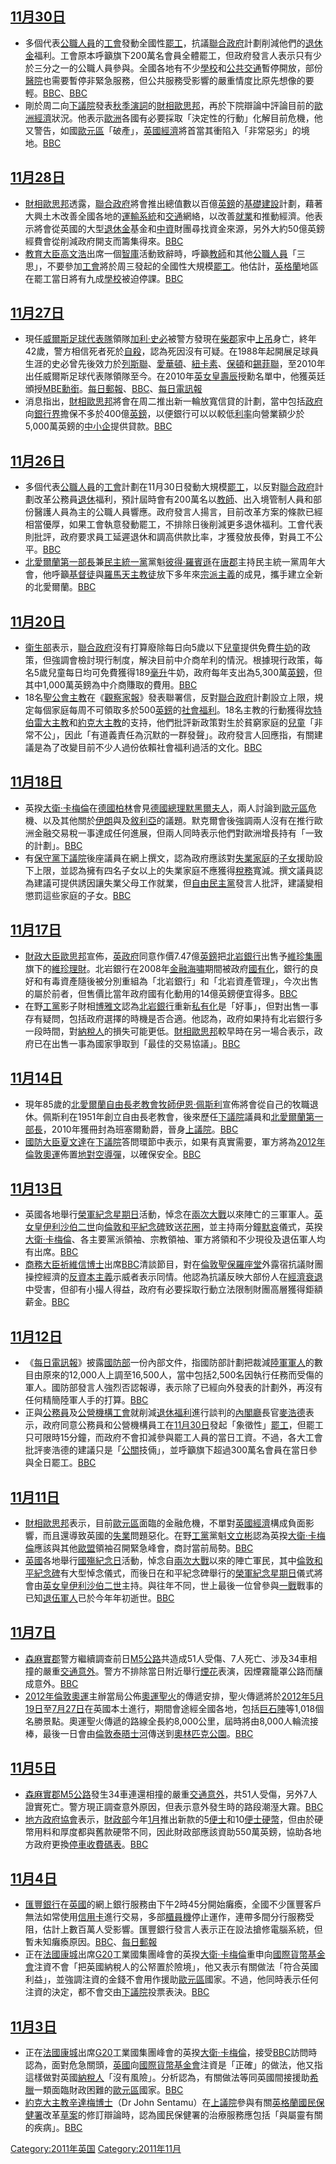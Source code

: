 <noinclude>{{monthInUK|2011|11}}</noinclude>

==[[11月30日|11月30日]]==
* 多個代表[[公職人員|公職人員]]的[[工會|工會]]發動全國性[[罷工|罷工]]，抗議[[卡梅倫內閣|聯合政府]]計劃削減他們的[[退休金|退休金]]福利。工會原本呼籲旗下200萬名會員全體罷工，但政府發言人表示只有少於三分之一的公職人員參與。全國各地有不少[[學校|學校]]和[[公共交通|公共交通]]暫停開放，部份[[醫院|醫院]]也需要暫停非緊急服務，但公共服務受影響的嚴重情度比原先想像的要輕。[http://www.bbc.co.uk/news/uk-15953806 BBC]、[http://www.bbc.co.uk/news/uk-northern-ireland-15953652 BBC]
* 剛於周二向[[英國下議院|下議院]]發表[[秋季演詞|秋季演詞]]的[[英國財相|財相]][[歐思邦|歐思邦]]，再於下院辯論中評論目前的[[歐洲經濟|歐洲經濟]]狀況。他表示[[歐洲|歐洲]]各國有必要採取「決定性的行動」化解目前危機，他又警告，如國[[歐元區|歐元區]]「破產」，[[英國經濟|英國經濟]]將首當其衝陷入「非常惡劣」的境地。[http://www.bbc.co.uk/news/uk-politics-15959350 BBC]

==[[11月28日|11月28日]]==
* [[英國財相|財相]][[歐思邦|歐思邦]]透露，[[卡梅倫內閣|聯合政府]]將會推出總值數以百億[[英鎊|英鎊]]的[[基礎建設|基礎建設]]計劃，藉著大興土木改善全國各地的[[運輸系統|運輸系統]]和[[交通|交通]]網絡，以改善[[就業|就業]]和推動經濟。他表示將會從英國的大型[[退休金|退休金]]基金和[[中華人民共和國|中資]]財團尋找資金來源，另外大約50億英鎊經費會從削減政府開支而籌集得來。[http://www.bbc.co.uk/news/uk-15914145 BBC]
* [[教育大臣|教育大臣]][[高文浩|高文浩]]出席一個[[智庫|智庫]]活動致辭時，呼籲[[教師|教師]]和其他[[公職人員|公職人員]]「三思」，不要參加[[工會|工會]]將於周三發起的全國性大規模[[罷工|罷工]]。他估計，[[英格蘭|英格蘭]]地區在罷工當日將有九成[[學校|學校]]被迫停課。[http://www.bbc.co.uk/news/education-15918195 BBC]

==[[11月27日|11月27日]]==
* 現任[[威爾斯足球代表隊|威爾斯足球代表隊]]領隊[[加利·史必|加利·史必]]被警方發現在[[柴郡|柴郡]]家中[[上吊|上吊]]身亡，終年42歲，警方相信死者死於[[自殺|自殺]]，認為死因沒有可疑。在1988年起開展足球員生涯的史必曾先後效力於[[列斯聯|列斯聯]]、[[愛華頓|愛華頓]]、[[紐卡素足球會|紐卡素]]、[[保頓|保頓]]和[[錫菲聯|錫菲聯]]，至2010年出任威爾斯足球代表隊領隊至今。在2010年[[英女皇壽辰|英女皇壽辰]]授勳名單中，他獲英廷頒授[[MBE|MBE勳銜]]。[http://www.dailymail.co.uk/news/article-2066812/Wales-manager-Gary-Speed-dead.html 每日郵報]、[http://www.bbc.co.uk/news/uk-wales-15909277 BBC]、[http://www.telegraph.co.uk/news/8918628/Wales-boss-Gary-Speed-found-dead.html 每日電訊報] {{Wayback|url=http://www.telegraph.co.uk/news/8918628/Wales-boss-Gary-Speed-found-dead.html |date=20190822065329 }}
* 消息指出，[[英國財相|財相]][[歐思邦|歐思邦]]將會在周二推出新一輪放寬信貸的計劃，當中包括[[英政府|政府]]向[[銀行|銀行界]]擔保不多於400億[[英鎊|英鎊]]，以便銀行可以以較低[[利率|利率]]向營業額少於5,000萬英鎊的[[中小企|中小企]]提供貸款。[http://www.bbc.co.uk/news/uk-politics-15907249 BBC]

==[[11月26日|11月26日]]==
* 多個代表[[公職人員|公職人員]]的[[工會|工會]]計劃在11月30日發動大規模[[罷工|罷工]]，以反對[[卡梅倫內閣|聯合政府]]計劃改革公務員[[退休|退休]]福利，預計屆時會有200萬名以[[教師|教師]]、出入境管制人員和部份醫護人員為主的公職人員響應。政府發言人揚言，目前改革方案的條款已經相當優厚，如果工會執意發動罷工，不排除日後削減更多退休福利。工會代表則批評，政府要求員工延遲退休和調高供款比率，才獲發放長俸，對員工不公平。[http://www.bbc.co.uk/news/uk-15901447 BBC]
* [[北愛爾蘭|北愛爾蘭]][[北愛爾蘭第一部長|第一部長]]兼[[民主統一黨_(北愛爾蘭)|民主統一黨]]黨魁[[彼得·羅賓遜_(政治家)|彼得·羅賓遜]]在[[唐郡|唐郡]]主持民主統一黨周年大會，他呼籲[[基督徒|基督徒]]與[[天主教徒|羅馬天主教徒]]放下多年來[[宗派主義|宗派主義]]的成見，攜手建立全新的北愛爾蘭。[http://www.bbc.co.uk/news/uk-northern-ireland-15897047 BBC]

==[[11月20日|11月20日]]==
* [[衛生部_(英國)|衛生部]]表示，[[卡梅倫內閣|聯合政府]]沒有打算廢除每日向5歲以下[[兒童|兒童]]提供免費[[牛奶|牛奶]]的政策，但強調會檢討現行制度，解決目前中介商牟利的情況。根據現行政策，每名5歲兒童每日均可免費獲得189[[毫升|毫升]]牛奶，政府每年支出為5,300萬[[英鎊|英鎊]]，但其中1,000萬英鎊為中介商賺取的費用。[http://www.bbc.co.uk/news/uk-politics-15808919 BBC]
* 18名[[英國聖公會|聖公會]][[主教|主教]]在《[[觀察家報|觀察家報]]》發表聯署信，反對[[卡梅倫內閣|聯合政府]]計劃設立上限，規定每個家庭每周不可領取多於500[[英鎊|英鎊]]的[[社會福利|社會福利]]。18名主教的行動獲得[[坎特伯雷大主教|坎特伯雷大主教]]和[[約克大主教|約克大主教]]的支持，他們批評新政策對生於貧窮家庭的[[兒童|兒童]]「非常不公」，因此「有道義責任為沉默的一群發聲」。政府發言人回應指，有關建議是為了改變目前不少人過份依賴社會福利過活的文化。[http://www.bbc.co.uk/news/uk-politics-15808922 BBC]

==[[11月18日|11月18日]]==
* 英揆[[大衛·卡梅倫|大衛·卡梅倫]]在[[德國|德國]][[柏林|柏林]]會見[[德國總理|德國總理]][[默克爾|默黑爾夫人]]，兩人討論到[[歐元區|歐元區]]危機、以及其他關於[[伊朗|伊朗]]與及[[敘利亞|敘利亞]]的議題。默克爾會後強調兩人沒有在推行歐洲金融交易稅一事達成任何進展，但兩人同時表示他們對歐洲增長持有「一致的計劃」。[http://www.bbc.co.uk/news/uk-politics-15782854 BBC]
* 有[[英國保守黨|保守黨]][[英國下議院|下議院]]後座議員在網上撰文，認為政府應該對[[失業|失業]][[家庭|家庭]]的[[子女|子女]]援助設下上限，並認為擁有四名子女以上的失業家庭不應獲得[[稅務|稅務]]寬減。撰文議員認為建議可提供誘因讓失業父母工作就業，但[[英國自由民主黨|自由民主黨]]發言人批評，建議變相懲罰這些家庭的子女。[http://www.bbc.co.uk/news/uk-politics-15790806 BBC]

==[[11月17日|11月17日]]==
* [[英國財相|財政大臣]][[歐思邦|歐思邦]]宣佈，[[英政府|英政府]]同意作價7.47億[[英鎊|英鎊]]把[[北岩銀行|北岩銀行]]出售予[[維珍集團|維珍集團]]旗下的[[維珍理財|維珍理財]]。北岩銀行在2008年[[金融海嘯|金融海嘯]]期間被政府[[國有化|國有化]]，銀行的良好和有毒資產隨後被分別重組為「北岩銀行」和「北岩資產管理」，今次出售的屬於前者，但售價比當年政府國有化動用的14億英鎊便宜得多。[http://www.bbc.co.uk/news/business-15769886 BBC]
* 在野[[英國工黨|工黨]]影子財相[[博雅文|博雅文]]認為[[北岩銀行|北岩銀行]]重新[[私有化|私有化]]是「好事」，但對出售一事存有疑問，包括政府選擇的時機是否合適。他認為，政府如果持有北岩銀行多一段時間，對[[納稅人|納稅人]]的損失可能更低。[[英國財相|財相]][[歐思邦|歐思邦]]較早時在另一場合表示，政府已在出售一事為國家爭取到「最佳的交易協議」。[http://www.bbc.co.uk/news/uk-politics-15774826 BBC]

==[[11月14日|11月14日]]==
* 現年85歲的[[北愛爾蘭|北愛爾蘭]][[長老教會|自由長老教會]][[牧師|牧師]][[伊恩·佩斯利|伊恩·佩斯利]]宣佈將會從自己的牧職退休。佩斯利在1951年創立自由長老教會，後來歷任[[英國下議院|下議院]]議員和[[北愛爾蘭第一部長|北愛爾蘭第一部長]]，2010年獲冊封為班塞爾勳爵，晉身[[英國上議院|上議院]]。[http://www.bbc.co.uk/news/uk-northern-ireland-15716560 BBC]
* [[國防大臣|國防大臣]][[夏文達|夏文達]]在[[英國下議院|下議院]]答問環節中表示，如果有真實需要，軍方將為[[2012年倫敦奧運|2012年倫敦奧運]]佈置[[地對空導彈|地對空導彈]]，以確保安全。[http://www.bbc.co.uk/news/uk-politics-15724639 BBC]

==[[11月13日|11月13日]]==
* 英國各地舉行[[榮軍紀念星期日|榮軍紀念星期日]]活動，悼念在[[世界大戰|兩次大戰]]以來陣亡的三軍軍人。[[英女皇|英女皇]][[伊利沙伯二世|伊利沙伯二世]]向[[倫敦|倫敦]][[和平紀念碑|和平紀念碑]]致送[[花圈|花圈]]，並主持兩分鐘[[默哀|默哀]]儀式，英揆[[大衛·卡梅倫|大衛·卡梅倫]]、各主要黨派領袖、宗教領袖、軍方將領和不少現役及退伍軍人均有出席。[http://www.bbc.co.uk/news/uk-15710473 BBC]
* [[商務大臣|商務大臣]][[祈維信|祈維信博士]]出席[[BBC|BBC]]清談節目，對在[[倫敦|倫敦]][[聖保羅座堂|聖保羅座堂]]外露宿抗議財團操控經濟的[[反資本主義|反資本主義]]示威者表示同情。他認為抗議反映大部份人在[[經濟衰退|經濟衰退]]中受害，但卻有小撮人得益，政府有必要採取行動立法限制財團高層獲得鉅額薪金。[http://www.bbc.co.uk/news/uk-politics-15710101 BBC]

==[[11月12日|11月12日]]==
* 《[[每日電訊報|每日電訊報]]》披露[[英國國防部|國防部]]一份內部文件，指國防部計劃把裁減[[英國陸軍|陸軍]][[軍人|軍人]]的數目由原來的12,000人上調至16,500人，當中包括2,500名因執行任務而受傷的軍人。國防部發言人強烈否認報導，表示除了已經向外發表的計劃外，再沒有任何精簡陸軍人手的打算。[http://www.bbc.co.uk/news/uk-15705570 BBC]
* 正與[[公務員|公務員]]及[[公營機構|公營機構]][[工會|工會]]就削減[[退休金|退休福利]]進行談判的[[內閣廳|內閣廳]]長官[[麥浩德|麥浩德]]表示，政府同意公務員和公營機構員工在[[11月30日|11月30日]]發起「象徵性」[[罷工|罷工]]，但罷工只可限時15分鐘，而政府不會扣減參與罷工人員的當日工資。不過，各大工會批評麥浩德的建議只是「[[公關|公關]]技倆」，並呼籲旗下超過300萬名會員在當日參與全日罷工。[http://www.bbc.co.uk/news/uk-politics-15704451 BBC]

==[[11月11日|11月11日]]==
* [[英國財相|財相]][[歐思邦|歐思邦]]表示，目前[[歐元區|歐元區]]面臨的金融危機，不單對[[英國經濟|英國經濟]]構成負面影響，而且還導致英國的[[失業|失業]]問題惡化。在野[[英國工黨|工黨]]黨魁[[文立彬|文立彬]]認為英揆[[大衛·卡梅倫|大衛·卡梅倫]]應該與其他[[歐盟|歐盟]]領袖召開緊急峰會，商討當前局勢。[http://www.bbc.co.uk/news/uk-politics-15691546 BBC]
* [[英國|英國]]各地舉行[[國殤紀念日|國殤紀念日]]活動，悼念自[[世界大戰|兩次大戰]]以來的陣亡軍民，其中[[倫敦|倫敦]][[和平紀念碑_(倫敦)|和平紀念碑]]有大型悼念儀式，而後日在和平紀念碑舉行的[[榮軍紀念星期日|榮軍紀念星期日]]儀式將會由[[英女皇|英女皇]][[伊利沙伯二世|伊利沙伯二世]]主持。與往年不同，世上最後一位曾參與[[一戰|一戰]]戰事的已知[[退伍軍人|退伍軍人]]已於今年年初逝世。[http://www.bbc.co.uk/news/uk-15676087 BBC]

==[[11月7日|11月7日]]==
* [[森麻實郡|森麻實郡]]警方繼續調查前日[[M5公路|M5公路]]共造成51人受傷、7人死亡、涉及34車相撞的嚴重[[交通意外|交通意外]]。警方不排除當日附近舉行[[煙花|煙花]]表演，因煙霧籠罩公路而釀成意外。[http://www.bbc.co.uk/news/uk-england-somerset-15623499 BBC]
* [[2012年倫敦奧運|2012年倫敦奧運]]主辦當局公佈[[奧運聖火|奧運聖火]]的傳遞安排，聖火傳遞將於[[2012年|2012年]][[5月19日|5月19日]]至[[7月27日|7月27日]]在英國本土進行，期間會途經全國各地，包括[[巨石陣|巨石陣]]等1,018個名勝景點。奧運聖火傳遞的路線全長約8,000公里，屆時將由8,000人輪流接棒，最後一日會由[[倫敦|倫敦]][[泰晤士河|泰晤士河]]傳送到[[奧林匹克公園_(倫敦)|奧林匹克公園]]。[http://www.bbc.co.uk/news/uk-15572381 BBC]

==[[11月5日|11月5日]]==
* [[森麻實郡|森麻實郡]][[M5公路|M5公路]]發生34車連還相撞的嚴重[[交通意外|交通意外]]，共51人受傷，另外7人證實死亡。警方現正調查意外原因，但表示意外發生時的路段潮溼大霧。[http://www.bbc.co.uk/news/uk-england-somerset-15606278 BBC] {{Wayback|url=http://www.bbc.co.uk/news/uk-england-somerset-15606278 |date=20111105233631 }}
* [[地方政府協會|地方政府協會]]表示，[[英國財政部|財政部]]今年[[1月|1月]]推出新款的5[[便士|便士]]和10[[便士|便士]][[硬幣|硬幣]]，但由於硬幣用料和厚度都與舊款硬幣不同，因此財政部應該資助550萬英鎊，協助各地方政府更換[[停車收費碼表|停車收費碼表]]。[http://www.bbc.co.uk/news/uk-15596596 BBC] {{Wayback|url=http://www.bbc.co.uk/news/uk-15596596 |date=20111105173254 }}

==[[11月4日|11月4日]]==
* [[匯豐銀行|匯豐銀行]]在[[英國|英國]]的網上銀行服務由下午2時45分開始癱瘓，全國不少匯豐客戶無法如常使用[[信用卡|信用卡]]進行交易，多部[[櫃員機|櫃員機]]停止運作，連帶多間分行服務受阻，估計上數百萬人受影響。匯豐銀行發言人表示正在設法搶修電腦系統，但暫未知癱瘓原因。[http://www.bbc.co.uk/news/business-15593670 BBC]、[http://www.dailymail.co.uk/news/article-2057657/HSBC-customers-outraged-online-banking-ATMs-debit-cards-blocked.html 每日郵報]
* 正在[[法國|法國]][[康城|康城]]出席[[G20|G20]]工業國集團峰會的英揆[[大衛·卡梅倫|大衛·卡梅倫]]重申向[[國際貨幣基金會|國際貨幣基金會]]注資不會「把英國納稅人的公帑置於險境」，他又表示有關做法「符合英國利益」，並強調注資的金錢不會用作援助[[歐元區|歐元區]]國家。不過，他同時表示任何注資的決定，都不會交由[[英國下議院|下議院]]投票表決。[http://www.bbc.co.uk/news/uk-politics-15589910 BBC]

==[[11月3日|11月3日]]==
* 正在[[法國|法國]][[康城|康城]]出席[[G20|G20]]工業國集團峰會的英揆[[大衛·卡梅倫|大衛·卡梅倫]]，接受[[BBC|BBC]]訪問時認為，面對危急關頭，[[英國|英國]]向[[國際貨幣基金會|國際貨幣基金會]]注資是「正確」的做法，他又指這樣做對英國[[納稅人|納稅人]]「沒有風險」。分析認為，有關做法等同英國間接援助[[希臘|希臘]]一類面臨財政困難的[[歐元區|歐元區]]國家。[http://www.bbc.co.uk/news/uk-15567919 BBC]
* [[約克大主教|約克大主教]][[辛達梅|辛達梅博士]]（Dr John Sentamu）在[[英國上議院|上議院]]參與有關[[英格蘭|英格蘭]][[國民保健署|國民保健署]]改革[[草案|草案]]的修訂辯論時，認為國民保健署的治療服務應包括「與屬靈有關的疾病」。[http://www.bbc.co.uk/news/uk-politics-15570290 BBC]

<noinclude>
{{clear}}
{{Portal:英國新聞動態/footer}}

[[Category:2011年英国|Category:2011年英国]]
[[Category:2011年11月|Category:2011年11月]]
</noinclude>